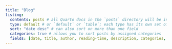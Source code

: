 ---
title: "Blog"
listing: 
  contents: posts # all Quarto docs in the `posts` directory will be included on your listing page. use this if only want to include .qmd files: posts/**/*.qmd
  type: default # or `default` or `table`; each type has its own set of yaml options to include
  sort: "date desc" # can also sort on more than one field
  categories: true # allows you to sort posts by assigned categories 
  fields: [date, title, author, reading-time, description, categories, image]
---



